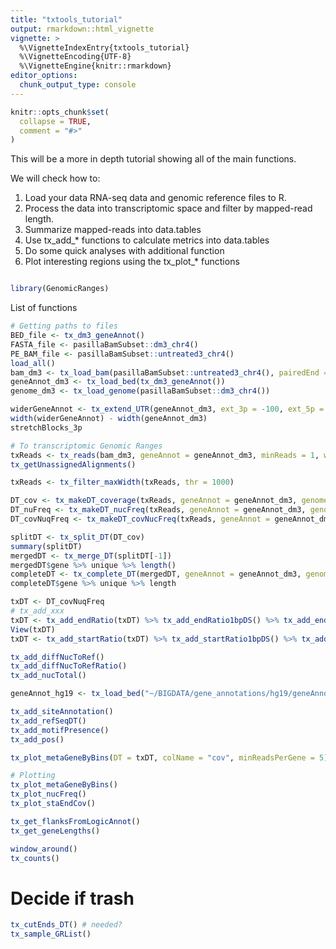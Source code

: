 ```yaml
---
title: "txtools_tutorial"
output: rmarkdown::html_vignette
vignette: >
  %\VignetteIndexEntry{txtools_tutorial}
  %\VignetteEncoding{UTF-8}
  %\VignetteEngine{knitr::rmarkdown}
editor_options: 
  chunk_output_type: console
---
```


```r
knitr::opts_chunk$set(
  collapse = TRUE,
  comment = "#>"
)
```

This will be a more in depth tutorial showing all of the main functions.

We will check how to:

1. Load your data RNA-seq data and genomic reference files to R.
2. Process the data into transcriptomic space and filter by mapped-read length.
3. Summarize mapped-reads into data.tables
4. Use tx_add_* functions to calculate metrics into data.tables
5. Do some quick analyses with additional function
6. Plot interesting regions using the tx_plot_* functions

```r

```

```r
library(GenomicRanges)
```


List of functions

```r
# Getting paths to files
BED_file <- tx_dm3_geneAnnot()
FASTA_file <- pasillaBamSubset::dm3_chr4()
PE_BAM_file <- pasillaBamSubset::untreated3_chr4()
load_all()
bam_dm3 <- tx_load_bam(pasillaBamSubset::untreated3_chr4(), pairedEnd = TRUE, loadSeq = TRUE, verbose = T)
geneAnnot_dm3 <- tx_load_bed(tx_dm3_geneAnnot())
genome_dm3 <- tx_load_genome(pasillaBamSubset::dm3_chr4())
```

```r
widerGeneAnnot <- tx_extend_UTR(geneAnnot_dm3, ext_3p = -100, ext_5p = -50)
width(widerGeneAnnot) - width(geneAnnot_dm3)
stretchBlocks_3p
```

```r
# To transcriptomic Genomic Ranges
txReads <- tx_reads(bam_dm3, geneAnnot = geneAnnot_dm3, minReads = 1, withSeq = 1)
tx_getUnassignedAlignments()
```

```r
txReads <- tx_filter_maxWidth(txReads, thr = 1000)
```

```r
DT_cov <- tx_makeDT_coverage(txReads, geneAnnot = geneAnnot_dm3, genome = genome_dm3)
DT_nuFreq <- tx_makeDT_nucFreq(txReads, geneAnnot = geneAnnot_dm3, genome = genome_dm3)
DT_covNuqFreq <- tx_makeDT_covNucFreq(txReads, geneAnnot = geneAnnot_dm3, genome = genome_dm3)
```

```r
splitDT <- tx_split_DT(DT_cov)
summary(splitDT)
mergedDT <- tx_merge_DT(splitDT[-1])
mergedDT$gene %>% unique %>% length()
completeDT <- tx_complete_DT(mergedDT, geneAnnot = geneAnnot_dm3, genome = genome_dm3)
completeDT$gene %>% unique %>% length
```

```r
txDT <- DT_covNuqFreq
# tx_add_xxx
txDT <- tx_add_endRatio(txDT) %>% tx_add_endRatio1bpDS() %>% tx_add_endRatio1bpUS()
View(txDT)
txDT <- tx_add_startRatio(txDT) %>% tx_add_startRatio1bpDS() %>% tx_add_startRatio1bpUS()

tx_add_diffNucToRef()
tx_add_diffNucToRefRatio()
tx_add_nucTotal()

geneAnnot_hg19 <- tx_load_bed("~/BIGDATA/gene_annotations/hg19/geneAnnot_hg19_canonical.bed")

tx_add_siteAnnotation()
tx_add_refSeqDT()
tx_add_motifPresence()
tx_add_pos()

```

```r
tx_plot_metaGeneByBins(DT = txDT, colName = "cov", minReadsPerGene = 5)
```


```r
# Plotting
tx_plot_metaGeneByBins()
tx_plot_nucFreq()
tx_plot_staEndCov()
```


```r
tx_get_flanksFromLogicAnnot()
tx_get_geneLengths()
```


```r
window_around()
tx_counts()
```



# Decide if trash

```r
tx_cutEnds_DT() # needed?
tx_sample_GRList()
```

